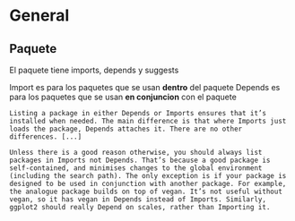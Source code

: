 # General

## Paquete

El paquete tiene imports, depends y suggests

Import es para los paquetes que se usan **dentro** del paquete
Depends es para los paquetes que se usan **en conjuncion** con el paquete

    Listing a package in either Depends or Imports ensures that it’s installed when needed. The main difference is that where Imports just loads the package, Depends attaches it. There are no other differences. [...]

    Unless there is a good reason otherwise, you should always list packages in Imports not Depends. That’s because a good package is self-contained, and minimises changes to the global environment (including the search path). The only exception is if your package is designed to be used in conjunction with another package. For example, the analogue package builds on top of vegan. It’s not useful without vegan, so it has vegan in Depends instead of Imports. Similarly, ggplot2 should really Depend on scales, rather than Importing it.
